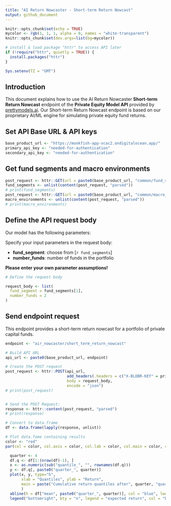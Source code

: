 ```yaml
---
title: "AI Return Nowcaster - Short-term Return Nowcast"
output: github_document
---
```


```r
knitr::opts_chunk$set(echo = TRUE)
mycolor <- rgb(1, 1, 1, alpha = 0, names = "white-transparent")
knitr::opts_chunk$set(dev.args=list(bg=mycolor))

# install & load package "httr" to access API later
if (!require("httr", quietly = TRUE)) {
  install.packages("httr")
}

Sys.setenv(TZ = "GMT")

```

## Introduction

This document explains how to use the AI Return Nowcaster **Short-term Return Nowcast** endpoint of the **Private Equity Model API** provided by [prettymodels.ai](https://prettymodels.ai).
Our Short-term Return Nowcast endpoint is based on our proprietary AI/ML engine for simulating private equity fund returns.

## Set API Base URL & API keys

```r
base_product_url <- "https://monkfish-app-xcac2.ondigitalocean.app/"
primary_api_key <- "needed-for-authentication"
secondary_api_key <- "needed-for-authentication"

```

## Get fund segments and macro environments

```r

post_request <- httr::GET(url = paste0(base_product_url, "common/fund_segments"))
fund_segments <- unlist(content(post_request, "parsed"))
# print(fund_segments)
post_request <- httr::GET(url = paste0(base_product_url, "common/macro_environments"))
macro_environments <- unlist(content(post_request, "parsed"))
# print(macro_environments)

```

## Define the API request body

Our model has the following parameters:

Specify your input parameters in the request body:

- **fund_segment**: choose from [`r fund_segments`]
- **number_funds**: number of funds in the portfolio

**Please enter your own parameter assumptions!**

```r

# Define the request body

request_body <- list(
  fund_segment = fund_segments[1],
  number_funds = 2
)

```

## Send endpoint request

This endpoint provides a short-term return nowcast for a portfolio of private capital funds.

```r

endpoint <- "air_nowcaster/short_term_return_nowcast"

# Build API URL
api_url <- paste0(base_product_url, endpoint)

# Create the POST request
post_request <- httr::POST(api_url,
                           add_headers(.headers = c("X-BLOBR-KEY" = primary_api_key)),
                           body = request_body,
                           encode = "json")
# print(post_request)


# Send the POST Request:
response <- httr::content(post_request, "parsed")
# print(response)

# Convert to data.frame
df <- data.frame(lapply(response, unlist))

# Plot data.fame containing results
color <- "red"
par(col = color, col.axis = color, col.lab = color, col.main = color, col.sub = color, fg = color)

  quarter <- 4
  df.q <- df[1:(nrow(df)-1), ]
  x <- as.numeric(sub("quantile_", "", rownames(df.q)))
  y <- df.q[, paste0("quarter_", quarter)]
  plot(x, y, type="h", 
       xlab = "Quantiles", ylab = "Return", 
       main = paste("Cumulative return quantiles after", quarter, "quarter(s)")
       )
  abline(h = df["mean", paste0("quarter_", quarter)], col = "blue", lwd = 2, lty = 3)
  legend("bottomright", bty = "n", legend = "expected return", col = "blue", lwd = 2, lty = 3)


```



